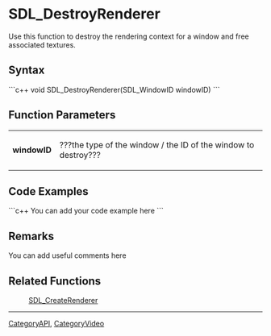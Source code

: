 <!-- pragma section-numbers off -->
<!-- pragma disable-camelcase -->

= SDL_DestroyRenderer =
Use this function to destroy the rendering context for a window and free associated textures.


== Syntax ==
```c++
void SDL_DestroyRenderer(SDL_WindowID windowID)
```

== Function Parameters ==
{|
|'''windowID'''
|???the type of the window / the ID of the window to destroy???
|}

== Code Examples ==
```c++
You can add your code example here
```

== Remarks ==
You can add useful comments here

== Related Functions ==
:[[SDL_CreateRenderer]]

----
[[CategoryAPI]], [[CategoryVideo]]
